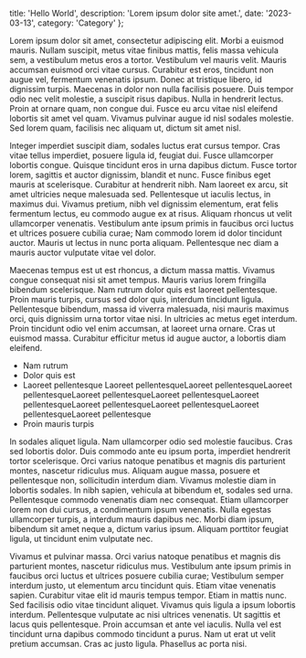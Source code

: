   title: 'Hello World',
  description: 'Lorem ipsum dolor site amet.',
  date: '2023-03-13',
  category: 'Category'
};

Lorem ipsum dolor sit amet, consectetur adipiscing elit. Morbi a euismod mauris. Nullam suscipit, metus vitae finibus mattis, felis massa vehicula sem, a vestibulum metus eros a tortor. Vestibulum vel mauris velit. Mauris accumsan euismod orci vitae cursus. Curabitur est eros, tincidunt non augue vel, fermentum venenatis ipsum. Donec at tristique libero, id dignissim turpis. Maecenas in dolor non nulla facilisis posuere. Duis tempor odio nec velit molestie, a suscipit risus dapibus. Nulla in hendrerit lectus. Proin at ornare quam, non congue dui. Fusce eu arcu vitae nisl eleifend lobortis sit amet vel quam. Vivamus pulvinar augue id nisl sodales molestie. Sed lorem quam, facilisis nec aliquam ut, dictum sit amet nisl.

Integer imperdiet suscipit diam, sodales luctus erat cursus tempor. Cras vitae tellus imperdiet, posuere ligula id, feugiat dui. Fusce ullamcorper lobortis congue. Quisque tincidunt eros in urna dapibus dictum. Fusce tortor lorem, sagittis et auctor dignissim, blandit et nunc. Fusce finibus eget mauris at scelerisque. Curabitur at hendrerit nibh. Nam laoreet ex arcu, sit amet ultricies neque malesuada sed. Pellentesque ut iaculis lectus, in maximus dui. Vivamus pretium, nibh vel dignissim elementum, erat felis fermentum lectus, eu commodo augue ex at risus. Aliquam rhoncus ut velit ullamcorper venenatis. Vestibulum ante ipsum primis in faucibus orci luctus et ultrices posuere cubilia curae; Nam commodo lorem id dolor tincidunt auctor. Mauris ut lectus in nunc porta aliquam. Pellentesque nec diam a mauris auctor vulputate vitae vel dolor.

Maecenas tempus est ut est rhoncus, a dictum massa mattis. Vivamus congue consequat nisi sit amet tempus. Mauris varius lorem fringilla bibendum scelerisque. Nam rutrum dolor quis est laoreet pellentesque. Proin mauris turpis, cursus sed dolor quis, interdum tincidunt ligula. Pellentesque bibendum, massa id viverra malesuada, nisi mauris maximus orci, quis dignissim urna tortor vitae nisi. In ultricies ac metus eget interdum. Proin tincidunt odio vel enim accumsan, at laoreet urna ornare. Cras ut euismod massa. Curabitur efficitur metus id augue auctor, a lobortis diam eleifend.

- Nam rutrum
- Dolor quis est
- Laoreet pellentesque Laoreet pellentesqueLaoreet pellentesqueLaoreet pellentesqueLaoreet pellentesqueLaoreet pellentesqueLaoreet pellentesqueLaoreet pellentesqueLaoreet pellentesqueLaoreet pellentesqueLaoreet pellentesque
- Proin mauris turpis

In sodales aliquet ligula. Nam ullamcorper odio sed molestie faucibus. Cras sed lobortis dolor. Duis commodo ante eu ipsum porta, imperdiet hendrerit tortor scelerisque. Orci varius natoque penatibus et magnis dis parturient montes, nascetur ridiculus mus. Aliquam augue massa, posuere et pellentesque non, sollicitudin interdum diam. Vivamus molestie diam in lobortis sodales. In nibh sapien, vehicula at bibendum et, sodales sed urna. Pellentesque commodo venenatis diam nec consequat. Etiam ullamcorper lorem non dui cursus, a condimentum ipsum venenatis. Nulla egestas ullamcorper turpis, a interdum mauris dapibus nec. Morbi diam ipsum, bibendum sit amet neque a, dictum varius ipsum. Aliquam porttitor feugiat ligula, ut tincidunt enim vulputate nec.

Vivamus et pulvinar massa. Orci varius natoque penatibus et magnis dis parturient montes, nascetur ridiculus mus. Vestibulum ante ipsum primis in faucibus orci luctus et ultrices posuere cubilia curae; Vestibulum semper interdum justo, ut elementum arcu tincidunt quis. Etiam vitae venenatis sapien. Curabitur vitae elit id mauris tempus tempor. Etiam in mattis nunc. Sed facilisis odio vitae tincidunt aliquet. Vivamus quis ligula a ipsum lobortis interdum. Pellentesque vulputate ac nisi ultrices venenatis. Ut sagittis et lacus quis pellentesque. Proin accumsan et ante vel iaculis. Nulla vel est tincidunt urna dapibus commodo tincidunt a purus. Nam ut erat ut velit pretium accumsan. Cras ac justo ligula. Phasellus ac porta nisi.
